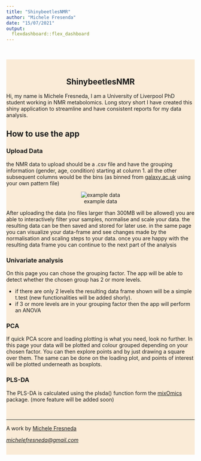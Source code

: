 ---
title: "ShinybeetlesNMR"
author: "Michele Fresenda"
date: "15/07/2021"
output: 
  flexdashboard::flex_dashboard
---

 
<section class="content" style="
    background-color: antiquewhite;
">
 

<center>

# ShinybeetlesNMR

</center>

Hi, my name is Michele Fresneda, I am a University of Liverpool PhD student working in NMR metabolomics. Long story short I have created this shiny application to streamline and have consistent reports for my data analysis.

## How to use the app

### Upload Data

the NMR data to upload should be a .csv file and have the grouping information (gender, age, condition) starting at column 1. all the other subsequent columns would be the bins (as binned from [galaxy.ac.uk](http://galaxy.liv.ac.uk/) using your own pattern file)

<center>

![example data](figure/example_data.PNG)

</center>

After uploading the data (no files larger than 300MB will be allowed) you are able to interactively filter your samples, normalise and scale your data. the resulting data can be then saved and stored for later use. in the same page you can visualize your data-frame and see changes made by the normalisation and scaling steps to your data. once you are happy with the resulting data frame you can continue to the next part of the analysis

### Univariate analysis

On this page you can chose the grouping factor. The app will be able to detect whether the chosen group has 2 or more levels.

-   if there are only 2 levels the resulting data frame shown will be a simple t.test (new functionalities will be added shorly).
-   if 3 or more levels are in your grouping factor then the app will perform an ANOVA

### PCA

If quick PCA score and loading plotting is what you need, look no further. In this page your data will be plotted and colour grouped depending on your chosen factor. You can then explore points and by just drawing a square over them. The same can be done on the loading plot, and points of interest will be plotted underneath as boxplots.

### PLS-DA

The PLS-DA is calculated using the plsda() function form the [mixOmics](http://mixomics.org/) package. (more feature will be added soon)

 

<hr />

<p style="text-align: center;">

A work by <a href="https://github.com/mikies21/">Michele Fresneda

</p>

<p style="text-align: center;">

<em>[michelefresneda\@gmail.com](mailto:michelefresneda@gmail.com){.email}</em>

</p>

<!-- Add icon library -->

<link rel="stylesheet" href="https://cdnjs.cloudflare.com/ajax/libs/font-awesome/4.7.0/css/font-awesome.min.css">

<!-- Add font awesome icons -->

<p style="text-align: center;">

<a href="https://twitter.com/micfresneda?lang=en" class="fa fa-twitter"></a> <a href="https://www.linkedin.com/in/michele-fresneda-alarcon/" class="fa fa-linkedin"></a> <a href="https://github.com/mikies21/" class="fa fa-github"></a>

</p>

 
